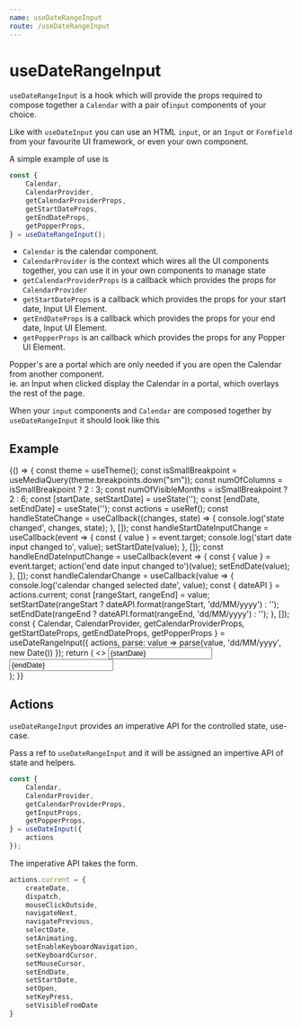 ```yaml
---
name: useDateRangeInput
route: /useDateRangeInput
---
```


# useDateRangeInput

`useDateRangeInput` is a hook which will provide the props required to compose together a `Calendar` with a pair of`input` components of your choice.

Like with `useDateInput` you can use an HTML `input`, or an `Input` or `Formfield` from your favourite UI framework, or even your own component.

A simple example of use is

```javascript
const {
    Calendar,
    CalendarProvider,
    getCalendarProviderProps,
    getStartDateProps,
    getEndDateProps,
    getPopperProps,
} = useDateRangeInput();
```  

- `Calendar` is the calendar component.
- `CalendarProvider` is the context which wires all the UI components together, you can use it in your own components
to manage state
-  `getCalendarProviderProps` is a callback which provides the props for `CalendarProvider`
-  `getStartDateProps` is a callback which provides the props for your start date, Input UI Element.
-  `getEndDateProps` is a callback which provides the props for your end date, Input UI Element.
-  `getPopperProps` is an callback which provides the props for any Popper UI Element.  

Popper's are a portal which are only needed if you are open the Calendar from another component.   
ie. an Input when clicked display the Calendar in a portal, which overlays the rest of the page.  

When your `input` components and `Calendar` are composed together by `useDateRangeInput` it should look like this

## Example

<Playground >
{() => {
    const theme = useTheme();
    const isSmallBreakpoint = useMediaQuery(theme.breakpoints.down("sm"));
    const numOfColumns = isSmallBreakpoint ? 2 : 3;
    const numOfVisibleMonths = isSmallBreakpoint ? 2 : 6;
    const [startDate, setStartDate] = useState('');
    const [endDate, setEndDate] = useState('');
    const actions = useRef();
    const handleStateChange = useCallback((changes, state) => {
        console.log('state changed', changes, state);
    }, []);
    const handleStartDateInputChange = useCallback(event => {
        const { value } = event.target;
        console.log('start date input changed to', value);
        setStartDate(value);
    }, []);
    const handleEndDateInputChange = useCallback(event => {
        const { value } = event.target;
        action('end date input changed to')(value);
        setEndDate(value);
    }, []);
    const handleCalendarChange = useCallback(value => {
        console.log('calendar changed selected date', value);
        const { dateAPI } = actions.current;
        const [rangeStart, rangeEnd] = value;
        setStartDate(rangeStart ? dateAPI.format(rangeStart, 'dd/MM/yyyy') : '');
        setEndDate(rangeEnd ? dateAPI.format(rangeEnd, 'dd/MM/yyyy') : '');
    }, []);
    const {
        Calendar,
        CalendarProvider,
        getCalendarProviderProps,
        getStartDateProps,
        getEndDateProps,
        getPopperProps
    } = useDateRangeInput({
        actions,
        parse: value => parse(value, 'dd/MM/yyyy', new Date())
    });
    return (
        <>
            <input
                {...getStartDateProps({ onChange: handleStartDateInputChange })}
                value={startDate}
            />
            <input {...getEndDateProps({ onChange: handleEndDateInputChange })} value={endDate} />
            <CalendarProvider
                {...getCalendarProviderProps({
                    adapter: dateAdapter,
                    numOfColumns,
                    numOfVisibleMonths,
                    onCalendarChange: handleCalendarChange,
                    onStateChange: handleStateChange
                })}
            >
                <Popper {...getPopperProps({ placement: "bottom-start" })}>
                    <div style={{ background: "#1FB6FF", padding: "10px"}}>
                        <Calendar />
                    </div>
                </Popper>
            </CalendarProvider>
        </>
    );
}}
</Playground>

## Actions 

`useDateRangeInput` provides an imperative API for the controlled state, use-case.

Pass a ref to `useDateRangeInput` and it will be assigned an impertive API of state and helpers.

```javascript
const {
    Calendar,
    CalendarProvider,
    getCalendarProviderProps,
    getInputProps,
    getPopperProps,
} = useDateInput({
    actions
});
```

The imperative API takes the form.

```javascript
actions.current = {
    createDate, 
    dispatch,
    mouseClickOutside,
    navigateNext,
    navigatePrevious,
    selectDate,
    setAnimating,
    setEnableKeyboardNavigation,
    setKeyboardCursor,
    setMouseCursor,
    setEndDate,
    setStartDate,
    setOpen,
    setKeyPress,
    setVisibleFromDate
}
```
